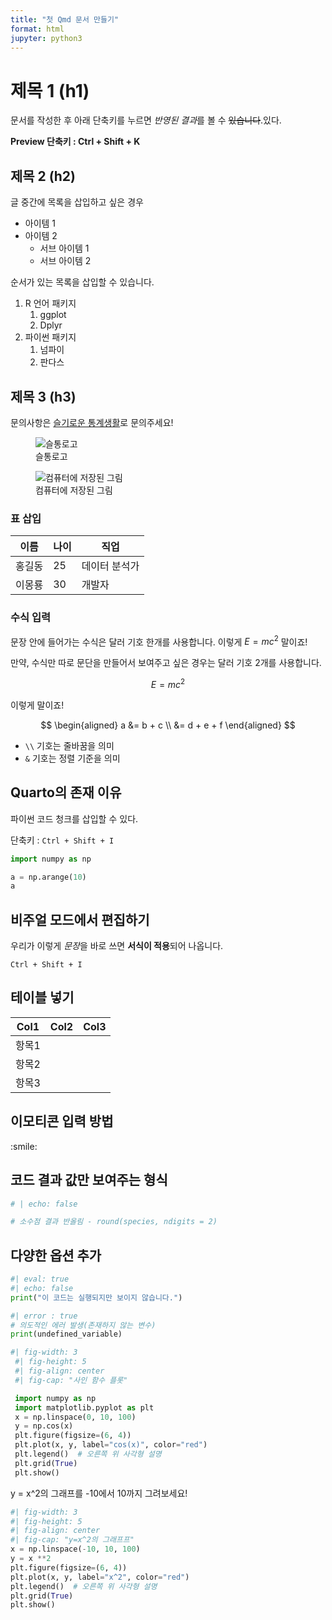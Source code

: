 ```yaml
---
title: "첫 Qmd 문서 만들기"
format: html
jupyter: python3
---
```


# 제목 1 (h1)

문서를 작성한 후 아래 단축키를 누르면 *반영된 결과*를 볼 수 ~~있습니다~~.있다.

**Preview 단축키 : Ctrl + Shift + K**

## 제목 2 (h2)

글 중간에 목록을 삽입하고 싶은 경우

-   아이템 1
-   아이템 2
    -   서브 아이템 1\
    -   서브 아이템 2

순서가 있는 목록을 삽입할 수 있습니다.

1.  R 언어 패키지
    1.  ggplot\
    2.  Dplyr\
2.  파이썬 패키지
    1.  넘파이\
    2.  판다스

## 제목 3 (h3)

문의사항은 [슬기로운 통계생활](https://staple.com)로 문의주세요!

![슬통로고](https://statisticsplaybook.com/wp-content/uploads/2023/09/%EC%8A%AC%ED%86%B5%EB%A1%9C%EA%B3%A0%EB%94%94%EC%9E%90%EC%9D%B8-%ED%88%AC%EB%AA%85512x512.webp)

![컴퓨터에 저장된 그림](./슬통로고디자인.webp)

### 표 삽입

| 이름   | 나이 | 직업          |
|--------|------|---------------|
| 홍길동 | 25   | 데이터 분석가 |
| 이몽룡 | 30   | 개발자        |

### 수식 입력

문장 안에 들어가는 수식은 달러 기호 한개를 사용합니다. 이렇게 $E=mc^2$ 말이죠!

만약, 수식만 따로 문단을 만들어서 보여주고 싶은 경우는 달러 기호 2개를 사용합니다.

$$
E=mc^2
$$

이렇게 말이죠!

$$
\begin{aligned}
    a &= b + c \\ 
      &= d + e + f
\end{aligned}
$$

-   `\\` 기호는 줄바꿈을 의미
-   `&` 기호는 정렬 기준을 의미

## Quarto의 존재 이유

파이썬 코드 청크를 삽입할 수 있다.

단축키 : `Ctrl + Shift + I`

```python
import numpy as np

a = np.arange(10)
a
```

## 비주얼 모드에서 편집하기

우리가 이렇게 *문장*을 바로 쓰면 **서식이 적용**되어 나옵니다.

`Ctrl + Shift + I`

## 테이블 넣기

| Col1  | Col2 | Col3 |
|-------|------|------|
| 항목1 |      |      |
| 항목2 |      |      |
| 항목3 |      |      |

## 이모티콘 입력 방법

:smile:

## 코드 결과 값만 보여주는 형식
```python
# | echo: false

# 소수점 결과 반올림 - round(species, ndigits = 2)

```


## 다양한 옵션 추가 
```python
#| eval: true
#| echo: false
print("이 코드는 실행되지만 보이지 않습니다.")

```

```python
#| error : true
# 의도적인 에러 발생(존재하지 않는 변수)
print(undefined_variable)

```

```python
#| fig-width: 3
 #| fig-height: 5
 #| fig-align: center
 #| fig-cap: "사인 함수 플롯"

 import numpy as np
 import matplotlib.pyplot as plt
 x = np.linspace(0, 10, 100)
 y = np.cos(x)
 plt.figure(figsize=(6, 4))
 plt.plot(x, y, label="cos(x)", color="red")
 plt.legend()  # 오른쪽 위 사각형 설명
 plt.grid(True)
 plt.show()
```

y = x^2의 그래프를 -10에서 10까지 그려보세요!
```python
#| fig-width: 3
#| fig-height: 5
#| fig-align: center
#| fig-cap: "y=x^2의 그래프프"
x = np.linspace(-10, 10, 100)
y = x **2
plt.figure(figsize=(6, 4))
plt.plot(x, y, label="x^2", color="red")
plt.legend()  # 오른쪽 위 사각형 설명
plt.grid(True)
plt.show()
```